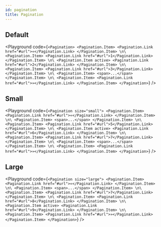 ```yaml
---
id: pagination
title: Pagination
---
```



## Default

<Playground code={`
  <Pagination>
    <Pagination.Item>
      <Pagination.Link href="#url">«</Pagination.Link>
    </Pagination.Item>
\n\
    <Pagination.Item>
      <Pagination.Link href="#url">1</Pagination.Link>
    </Pagination.Item>
\n\
    <Pagination.Item active>
      <Pagination.Link href="#url">2</Pagination.Link>
    </Pagination.Item>
\n\
    <Pagination.Item>
      <Pagination.Link href="#url">3</Pagination.Link>
    </Pagination.Item>
\n\
    <Pagination.Item>
      <span>...</span>
    </Pagination.Item>
\n\
    <Pagination.Item>
      <Pagination.Link href="#url">»</Pagination.Link>
    </Pagination.Item>
  </Pagination>
`} />

## Small

<Playground code={`
  <Pagination size="small">
    <Pagination.Item>
      <Pagination.Link href="#url">«</Pagination.Link>
    </Pagination.Item>
\n\
    <Pagination.Item>
      <span>...</span>
    </Pagination.Item>
\n\
    <Pagination.Item>
      <Pagination.Link href="#url">5</Pagination.Link>
    </Pagination.Item>
\n\
    <Pagination.Item active>
      <Pagination.Link href="#url">6</Pagination.Link>
    </Pagination.Item>
\n\
    <Pagination.Item>
      <Pagination.Link href="#url">7</Pagination.Link>
    </Pagination.Item>
\n\
    <Pagination.Item>
      <span>...</span>
    </Pagination.Item>
\n\
    <Pagination.Item>
      <Pagination.Link href="#url">»</Pagination.Link>
    </Pagination.Item>
  </Pagination>
`} />

## Large

<Playground code={`
  <Pagination size="large">
    <Pagination.Item>
      <Pagination.Link href="#url">«</Pagination.Link>
    </Pagination.Item>
\n\
    <Pagination.Item>
      <span>...</span>
    </Pagination.Item>
\n\
    <Pagination.Item>
      <Pagination.Link href="#url">7</Pagination.Link>
    </Pagination.Item>
\n\
    <Pagination.Item>
      <Pagination.Link href="#url">8</Pagination.Link>
    </Pagination.Item>
\n\
    <Pagination.Item active>
      <Pagination.Link href="#url">9</Pagination.Link>
    </Pagination.Item>
\n\
    <Pagination.Item>
      <Pagination.Link href="#url">»</Pagination.Link>
    </Pagination.Item>
  </Pagination>
`} />